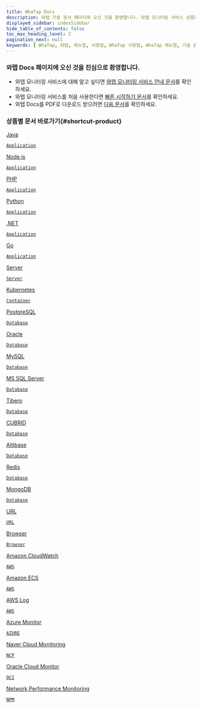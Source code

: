 ```yaml
---
title: WhaTap Docs
description: 와탭 기술 문서 페이지에 오신 것을 환영합니다. 와탭 모니터링 서비스 상품에 대한 사용법을 확인할 수 있습니다. 와탭 모니터링 서비스에 대해 알고 싶다면 와탭 모니터링 서비스 안내 문서를 확인하세요. 와탭 모니터링 서비스를 처음 사용한다면 빠른 시작하기 문서를 확인하세요.
displayed_sidebar: indexSidebar
hide_table_of_contents: false
toc_max_heading_level: 2
pagination_next: null
keywords: [ WhaTap, 와탭, 매뉴얼, 사용법, WhaTap 사용법, WhaTap 매뉴얼, 기술 문서, APM, 애플리케이션 모니터링, 로그 모니터링, 쿠버네티스 모니터링, 서버 모니터링, 데이터베이스 모니터링, URL 모니터링, 클라우드 모니터링, 네트워크 모니터링 ]
---
```


### 와탭 Docs 페이지에 오신 것을 진심으로 환영합니다.

* 와탭 모니터링 서비스에 대해 알고 싶다면 [와탭 모니터링 서비스 안내 문서](whatap-overview)를 확인하세요.
* 와탭 모니터링 서비스를 처음 사용한다면 [빠른 시작하기 문서](quick-guide)를 확인하세요.
* 와탭 Docs를 PDF로 다운로드 받으려면 [다음 문서](reference)를 확인하세요.

### 상품별 문서 바로가기{#shortcut-product}

<div class='flex-container-s'>

<a href='java/introduction'>
<div class='apm-agent'>
<div class='logo'>
<LinkImage img='index-icon/product-java-l.svg' desc='java' />
</div>
<div class='int'>
<p>Java</p>
<code>Application</code>
</div>
</div>
</a>

<a href='nodejs/introduction'>
<div class='apm-agent'>
<div class='logo'>
<LinkImage img='index-icon/product-nodejs-l.svg' desc='node.js' />
</div>
<div class='int'>
<p>Node.js</p>
<code>Application</code>
</div>
</div>
</a>

<a href='php/introduction'>
<div class='apm-agent'>
<div class='logo'>
<LinkImage img='index-icon/product-php-l.svg' desc='php' />
</div>
<div class='int'>
<p>PHP</p>
<code>Application</code>
</div>
</div>
</a>

<a href='python/introduction'>
<div class='apm-agent'>
<div class='logo'>
<LinkImage img='index-icon/product-python-l.svg' desc='python' />
</div>
<div class='int'>
<p>Python</p>
<code>Application</code>
</div>
</div>
</a>

<a href='dotnet/introduction'>
<div class='apm-agent'>
<div class='logo'>
<LinkImage img='index-icon/product-dotnet-l.svg' desc='dotnet' />
</div>
<div class='int'>
<p>.NET</p>
<code>Application</code>
</div>
</div>
</a>

<a href='golang/introduction'>
<div class='apm-agent'>
<div class='logo'>
<LinkImage img='index-icon/product-go-l.svg' desc='golang' />
</div>
<div class='int'>
<p>Go</p>
<code>Application</code>
</div>
</div>
</a>

<a href='server/introduction'>
<div class='apm-agent'>
<div class='logo'>
<LinkImage img='index-icon/product-server-l.svg' desc='server' />
</div>
<div class='int'>
<p>Server</p>
<code>Server</code>
</div>
</div>
</a>

<a href='kubernetes/introduction'>
<div class='apm-agent'>
<div class='logo'>
<LinkImage img='index-icon/product-kubernetes-l.svg' desc='Kubernetes' />
</div>
<div class='int'>
<p>Kubernetes</p>
<code>Container</code>
</div>
</div>
</a>

<a href='postgresql/monitoring-intro'>
<div class='apm-agent'>
<div class='logo'>
<LinkImage img='index-icon/product-postgresql-l.svg' desc='PostgreSQL' />
</div>
<div class='int'>
<p>PostgreSQL</p>
<code>Database</code>
</div>
</div>
</a>

<a href='oracle/monitoring-intro'>
<div class='apm-agent'>
<div class='logo'>
<LinkImage img='index-icon/product-oracle-l.svg' desc='oracle' />
</div>
<div class='int'>
<p>Oracle</p>
<code>Database</code>
</div>
</div>
</a>

<a href='mysql/monitoring-intro'>
<div class='apm-agent'>
<div class='logo'>
<LinkImage img='index-icon/product-mysql-l.svg' desc='MySQL' />
</div>
<div class='int'>
<p>MySQL</p>
<code>Database</code>
</div>
</div>
</a>

<a href='mssql/monitoring-intro'>
<div class='apm-agent'>
<div class='logo'>
<LinkImage img='index-icon/product-mssql-l.svg' desc='MS SQL Server' />
</div>
<div class='int'>
<p>MS SQL Server</p>
<code>Database</code>
</div>
</div>
</a>

<a href='tibero/monitoring-intro'>
<div class='apm-agent'>
<div class='logo'>
<LinkImage img='index-icon/product-tibero-l.svg' desc='Tibero' />
</div>
<div class='int'>
<p>Tibero</p>
<code>Database</code>
</div>
</div>
</a>

<a href='cubrid/monitoring-intro'>
<div class='apm-agent'>
<div class='logo'>
<LinkImage img='index-icon/product-cubrid-l.svg' desc='CUBRID' />
</div>
<div class='int'>
<p>CUBRID</p>
<code>Database</code>
</div>
</div>
</a>

<a href='altibase/monitoring-intro'>
<div class='apm-agent'>
<div class='logo'>
<LinkImage img='index-icon/product-altibase-l.svg' desc='Altibase' />
</div>
<div class='int'>
<p>Altibase</p>
<code>Database</code>
</div>
</div>
</a>

<a href='redis/monitoring-intro'>
<div class='apm-agent'>
<div class='logo'>
<LinkImage img='index-icon/product-redis-l.svg' desc='redis' />
</div>
<div class='int'>
<p>Redis</p>
<code>Database</code>
</div>
</div>
</a>

<a href='mongodb/monitoring-intro'>
<div class='apm-agent'>
<div class='logo'>
<LinkImage img='index-icon/product-mongodb-l.svg' desc='MongoDB' />
</div>
<div class='int'>
<p>MongoDB</p>
<code>Database</code>
</div>
</div>
</a>

<a href='url/url-intro'>
<div class='apm-agent'>
<div class='logo'>
<LinkImage img='index-icon/product-url-l.svg' desc='URL' />
</div>
<div class='int'>
<p>URL</p>
<code>URL</code>
</div>
</div>
</a>

<a href='browser'>
<div class='apm-agent'>
<div class='logo'>
<LinkImage img='index-icon/product-rum-l.svg' desc='Browser' />
</div>
<div class='int'>
<p>Browser</p>
<code>Browser</code>
</div>
</div>
</a>

<a href='amazon-cloudwatch/install-agent'>
<div class='apm-agent'>
<div class='logo'>
<LinkImage img='index-icon/product-aws-l.svg' desc='Amazon CloudWatch' />
</div>
<div class='int'>
<p class='narrow'>Amazon CloudWatch</p>
<code>AWS</code>
</div>
</div>
</a>

<a href='amazon-ecs/introduction'>
<div class='apm-agent'>
<div class='logo'>
<LinkImage img='index-icon/product-aws-ecs-l.svg' desc='Amazon ECS' />
</div>
<div class='int'>
<p>Amazon ECS</p>
<code>AWS</code>
</div>
</div>
</a>

<a href='aws-log/introduction'>
<div class='apm-agent'>
<div class='logo'>
<LinkImage img='index-icon/product-aws-log-l.svg' desc='AWS Log' />
</div>
<div class='int'>
<p>AWS Log</p>
<code>AWS</code>
</div>
</div>
</a>

<a href='azure/install-agent'>
<div class='apm-agent'>
<div class='logo'>
<LinkImage img='index-icon/product-azure-l.svg' desc='Azure Monitor' />
</div>
<div class='int'>
<p>Azure Monitor</p>
<code>AZURE</code>
</div>
</div>
</a>

<a href='ncloud/install-agent'>
<div class='apm-agent'>
<div class='logo'>
<LinkImage img='index-icon/product-naver-l.svg' desc='Naver Cloud Monitoring' />
</div>
<div class='int'>
<p class='narrow'>Naver Cloud Monitoring</p>
<code>NCP</code>
</div>
</div>
</a>

<a href='oracle-cloud/install-agent'>
<div class='apm-agent'>
<div class='logo'>
<LinkImage img='index-icon/product-oracle-l.svg' desc='Oracle Cloud Monitor' />
</div>
<div class='int'>
<p class='narrow'>Oracle Cloud Monitor</p>
<code>OCI</code>
</div>
</div>
</a>

<a href='npm/introduction'>
<div class='apm-agent'>
<div class='logo'>
<LinkImage img='index-icon/product-npm-l.svg' desc='Network Performance Monitoring' />
</div>
<div class='int'>
<p class='narrow'>Network Performance Monitoring</p>
<code>NPM</code>
</div>
</div>
</a>

</div>